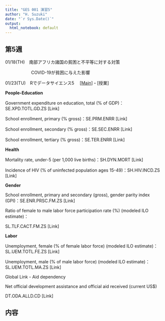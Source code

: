 ```yaml
---
title: "GES 001 演習5"
author: "H. Suzuki"
date: "`r Sys.Date()`"
output:
  html_notebook: default
---
```


## 第5週

01/18(TH)　南部アフリカ諸国の貧困と不平等に対する対策

　　　　　　COVID-19が貧困に与えた影響

01/23(TU)　Rでデータサイエンス5　 [[Main](https://ds-sl.github.io/intro2r/ges001/ges001-main.nb.html)]・[授業]

**People-Education**

Government expenditure on education, total (% of GDP)：SE.XPD.TOTL.GD.ZS [Link]

School enrollment, primary (% gross)：SE.PRM.ENRR [Link]

School enrollment, secondary (% gross)：SE.SEC.ENRR [Link]

School enrollment, tertiary (% gross)：SE.TER.ENRR [Link]

**Health**

Mortality rate, under-5 (per 1,000 live births)：SH.DYN.MORT [Link]

Incidence of HIV (% of uninfected population ages 15-49)：SH.HIV.INCD.ZS [Link]

**Gender**

School enrollment, primary and secondary (gross), gender parity index (GPI)：SE.ENR.PRSC.FM.ZS [Link]

Ratio of female to male labor force participation rate (%) (modeled ILO estimate)：

SL.TLF.CACT.FM.ZS [Link]

**Labor**

Unemployment, female (% of female labor force) (modeled ILO estimate)：SL.UEM.TOTL.FE.ZS [Link]

Unemployment, male (% of male labor force) (modeled ILO estimate)：SL.UEM.TOTL.MA.ZS [Link]

Global Link - Aid dependency

Net official development assistance and official aid received (current US\$)

DT.ODA.ALLD.CD [Link]

## 内容
